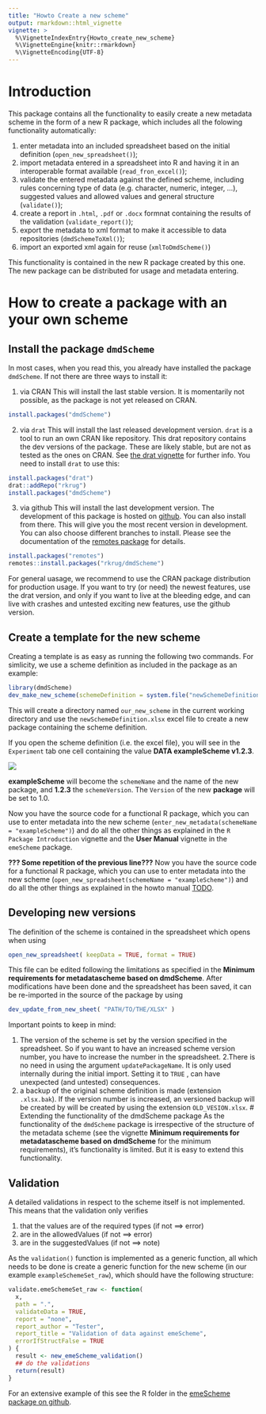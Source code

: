 ```yaml
---
title: "Howto Create a new scheme"
output: rmarkdown::html_vignette
vignette: >
  %\VignetteIndexEntry{Howto_create_new_scheme}
  %\VignetteEngine{knitr::rmarkdown}
  %\VignetteEncoding{UTF-8}
---
```


# Introduction

This package contains all the functionality to easily create a new metadata scheme in the form of a new R package, which includes all the folowing functionality automatically:

1. enter metadata into an included spreadsheet based on the initial definition (`open_new_spreadsheet()`);
2. import metadata entered in a spreadsheet into R and having it in an interoperable format available (`read_fron_excel()`);
3. validate the entered metadata against the defined scheme, including rules concerning type of data (e.g. character, numeric, integer, ...), suggested values and allowed values and general structure (`validate()`);
4. create a report in `.html`, `.pdf` or `.docx` formnat containing the results of the validation (`validate_report()`);
5. export the metadata to xml format to make it accessible to data repositories (`dmdSchemeToXml()`);
6. import an exported xml again for reuse (`xmlToDmdScheme()`)

This functionality is contained in the new R package created by this one. The new package can be distributed for usage and metadata entering.

# How to create a package with an your own scheme

## Install the package `dmdScheme`
In most cases, when you read this, you already have installed the package `dmdScheme`. If not there are three ways to install it:

1. via CRAN
This will install the last stable version.
It is momentarily not possible, as the package is not yet released on CRAN.

```r
install.packages("dmdScheme")
```

2. via `drat`
This will install the last released development version.
`drat` is a tool to run an own CRAN like repository. This drat repository contains the dev versions of the package. These are likely stable, but are not as tested as the ones on CRAN. See [the drat vignette](http://dirk.eddelbuettel.com/code/drat.html) for further info.
You need to install `drat` to use this:

```r
install.packages("drat")
drat::addRepo("rkrug")
install.packages("dmdScheme")
```

3. via github
This will install the last development version.
The development of this package is hosted on [github](https://github.com/rkrug/dmdScheme). You can also install from there. This will give you the most recent version in development. You can also choose different branches to install. Please see the documentation of the [remotes package](https://github.com/r-lib/remotes) for details.

```r
install.packages("remotes")
remotes::install.packages("rkrug/dmdScheme")
```

For general uasage, we recommend to use the CRAN package distribution for production usage. If you want to try (or need) the newest features, use the drat version, and only if you want to live at the bleeding edge, and can live with crashes and untested exciting new features, use the github version. 

## Create a template for the new scheme
Creating a template is as easy as running the following two commands. For simlicity, we use a scheme definition as included in the package as an example:

```r
library(dmdScheme)
dev_make_new_scheme(schemeDefinition = system.file("newSchemeDefinition.xlsx", package = "dmdScheme") , path = "our_new_scheme")
```

This will create a directory named `our_new_scheme` in the current working directory and use the `newSchemeDefinition.xlsx` excel file to create a new package containing the scheme definition.

If you open the scheme definition (i.e. the excel file), you will see in the `Experiment` tab one cell containing the value **DATA exampleScheme v1.2.3**.

![](./figs/name_version.png)

**exampleScheme** will become the `schemeName` and the name of the new package, and **1.2.3** the `schemeVersion`. The `Version` of the new **package** will be set to 1.0.

Now you have the source code for a functional R package, which you can use to enter metadata into the new scheme (`enter_new_metadata(schemeName = "exampleScheme")`) and do all the other things as explained in the `R Package Introduction` vignette and the **User Manual** vignette in the  `emeScheme` package.

**??? Some repetition of the previous line???** Now you have the source code for a functional R package, which you can use to enter metadata into the new scheme (`open_new_spreadsheet(schemeName = "exampleScheme")`) and do all the other things as explained in the howto manual [TODO](TODO).

## Developing new versions
The definition of the scheme is contained in the spreadsheet which opens when using

```r
open_new_spreadsheet( keepData = TRUE, format = TRUE)
```

This file can be edited following the limitations as specified in the **Minimum requirements for metadatascheme based on dmdScheme**. After modifications have been done and the spreadsheet has been saved, it can be re-imported in the source of the package by using

```r
dev_update_from_new_sheet( "PATH/TO/THE/XLSX" )
```

Important points to keep in mind:

1. The version of the scheme is set by the version specified in the spreadsheet. So if you want to have an increased scheme version number, you have to increase the number in the spreadsheet.
2.There is no need in using the argument `updatePackageName`. It is only used internally during the initial import. Setting it to `TRUE` , can have unexpected (and untested) consequences.
3. a backup of the original scheme definition is made (extension `.xlsx.bak`). If the version number is increased, an versioned backup will be created by  will be created by using the extension `OLD_VESION.xlsx`. 
# Extending the functionality of the dmdScheme package
As the functionality of the `dmdScheme` package is irrespective of the structure of the metadata scheme (see the vignette **Minimum requirements for metadatascheme based on dmdScheme** for the minimum requirements), it's functionality is limited. But it is easy to extend this functionality.

## Validation
A detailed validations in respect to the scheme itself is not implemented. This means that the validation only verifies

1. that the values are of the required types (if not ==> error)
2. are in the allowedValues (if not ==> error)
3. are in the suggestedValues (if not ==> note)

As the `validation()` function is implemented as a generic function, all which needs to be done is create a generic function for the new scheme (in our example `exampleSchemeSet_raw`), which should have the following structure:

```r
validate.emeSchemeSet_raw <- function(
  x,
  path = ".",
  validateData = TRUE,
  report = "none",
  report_author = "Tester",
  report_title = "Validation of data against emeScheme",
  errorIfStructFalse = TRUE
) {
  result <- new_emeScheme_validation()
  ## do the validations
  return(result)
}
```

For an extensive example of this see the R folder in the [emeScheme package on github](https://github.com/Exp-Micro-Ecol-Hub/emeScheme).

